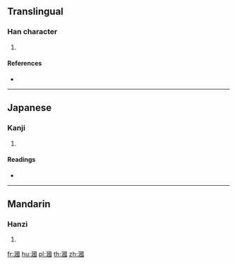 ==Translingual==

===Han character===
{{Han char|rn=85|rad=水|as=11|sn=14|four=36100|canj=EWIM}}

# {{defn|Han|sort=水11}}

====References====
* {{Han ref|kx=0645.090|dkj=18116|hdz=31723.070|uh=6F0D|ud=28429|bh=E2B6|bd=58038}}

----

==Japanese==

===Kanji===
{{ja-kanji|grade=|rs=水11}}

# {{defn|lang=ja|sort=水11}}

====Readings====
* {{ja-readings|on=[[かく]] (kaku)|kun=}}

----

==Mandarin==

===Hanzi===
{{cmn-hanzi|pin=[[guó]] ([[guo2]])|wg=kuo<sup>2</sup>}}

# {{defn|lang=cmn|sort=水11}}

[[fr:漍]]
[[hu:漍]]
[[pl:漍]]
[[th:漍]]
[[zh:漍]]